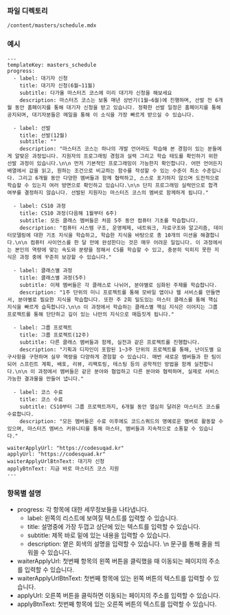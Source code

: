 ### 파일 디렉토리

`/content/masters/schedule.mdx`

### 예시

```
---
templateKey: masters_schedule
progress:
  - label: 대기자 신청
    title: 대기자 신청(6월~11월)
    subtitle: 다가올 마스터즈 코스에 미리 대기자 신청을 해보세요
    description: 마스터즈 코스는 보통 매년 상반기(1월~6월)에 진행하며, 선발 전 6개월 동안 홈페이지를 통해 대기자 신청을 받고 있습니다. 정확한 선발 일정은 홈페이지를 통해 공지되며, 대기자분들은 메일을 통해 이 소식을 가장 빠르게 받으실 수 있습니다.

  - label: 선발
    title: 선발(12월)
    subtitle: ""
    description: "마스터즈 코스는 하나의 개발 언어라도 학습해 본 경험이 있는 분들에게 알맞은 과정입니다. 지원자의 프로그래밍 경험과 실력 그리고 학습 태도를 확인하기 위한 선발 과정이 있습니다.\n\n 먼저 기본적인 프로그래밍이 가능한지 확인합니다. 어떤 언어든지 배열에서 값을 읽고, 원하는 조건으로 비교하는 함수를 작성할 수 있는 수준이 최소 수준입니다. 그리고 6개월 동안 다양한 멤버들과 함께 협력하고, 스스로 포기하지 않으며 도전적으로 학습할 수 있는지 여러 방면으로 확인하고 있습니다.\n\n 단지 프로그래밍 실력만으로 합격 여부를 결정하지 않습니다. 선발된 지원자는 마스터즈 코스의 멤버로 함께하게 됩니다."

  - label: CS10 과정
    title: CS10 과정(다음해 1월부터 6주)
    subtitle: 모든 클래스 멤버들은 처음 5주 동안 컴퓨터 기초를 학습합니다.
    description: "컴퓨터 시스템 구조, 운영체제, 네트워크, 자료구조와 알고리즘, 데이터모델링에 대한 기초 지식을 학습하고, 학습한 지식을 바탕으로 총 10개의 미션을 해결합니다.\n\n 컴퓨터 사이언스를 한 달 만에 완성한다는 것은 매우 어려운 일입니다. 이 과정에서는 본인의 역량에 맞는 속도와 분량을 정해서 CS를 학습할 수 있고, 충분히 익히지 못한 지식은 과정 중에 꾸준히 보강할 수 있습니다."

  - label: 클래스별 과정
    title: 클래스별 과정(5주)
    subtitle: 이제 멤버들은 각 클래스로 나뉘어, 분야별로 심화된 주제를 학습합니다.
    description: "1주 단위의 미니 프로젝트를 통해 모바일 앱이나 웹 서비스를 만들면서, 분야별로 필요한 지식을 학습합니다. 또한 주 2회 밀도있는 마스터 클래스를 통해 핵심 지식을 빠르게 습득합니다.\n\n 이 과정에서 학습하는 클래스별 핵심 지식은 이어지는 그룹 프로젝트를 통해 단단하고 깊이 있는 나만의 지식으로 매듭짓게 됩니다."

  - label: 그룹 프로젝트
    title: 그룹 프로젝트(12주)
    subtitle: 다른 클래스 멤버들과 함께, 실전과 같은 프로젝트를 진행합니다.
    description: "기획과 디자인이 포함된 1~3주 단위의 프로젝트를 통해, 난이도별 요구사항을 구현하며 실무 역량을 다양하게 경험할 수 있습니다. 매번 새로운 멤버들과 한 팀이 되어 스프린트 계획, 배포, 리뷰, 리팩토링, 테스팅 등의 공학적인 방법을 함께 실천합니다.\n\n 이 과정에서 멤버들은 같은 분야와 협업하고 다른 분야와 협력하며, 실제로 서비스 가능한 결과물을 만들어 냅니다."

  - label: 코스 수료
    title: 코스 수료
    subtitle: CS10부터 그룹 프로젝트까지, 6개월 동안 열심히 달려온 마스터즈 코스를 수료합니다.
    description: "모든 멤버들은 수료 이후에도 코드스쿼드의 명예로운 멤버로 활동할 수 있으며, 마스터즈 멤버스 커뮤니티를 통해 마스터, 멤버들과 지속적으로 소통할 수 있습니다."

waiterApplyUrl: "https://codesuqad.kr"
applyUrl: "https://codesquad.kr"
waiterApplyUrlBtnText: 대기자 신청
applyBtnText: 지금 바로 마스터즈 코스 지원
---

```

### 항목별 설명

- progress: 각 항목에 대한 세무정보들을 나타냅니다.
  - label: 왼쪽의 리스트에 보여질 텍스트를 입력할 수 있습니다.
  - title: 설명중에 가장 두껍고 상단에 있는 텍스트를 입력할 수 있습니다.
  - subtitle: 제목 바로 밑에 있는 내용을 입력할 수 있습니다.
  - description: 옅은 회색의 설명을 입력할 수 있습니다. \n 문구를 통해 줄을 띄워쓸 수 있습니다.
- waiterApplyUrl: 첫번째 항목의 왼쪽 버튼을 클릭했을 때 이동되는 페이지의 주소를 입력할 수 있습니다.
- waiterApplyUrlBtnText: 첫번째 항목에 있는 왼쪽 버튼의 텍스트를 입력할 수 있습니다.
- applyUrl: 오른쪽 버튼을 클릭하면 이동되는 페이지의 주소를 입력할 수 있습니다.
- applyBtnText: 첫번째 항목에 있는 오른쪽 버튼의 텍스트를 입력할 수 있습니다.

